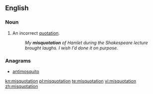==English==

===Noun===
{{en-noun}}

#An incorrect [[quotation]].
#:''My '''misquotation''' of Hamlet during the Shakespeare lecture brought laughs.  I wish I'd done it on purpose.''

===Anagrams===
* [[antimosquito#English|antimosquito]]

[[kn:misquotation]]
[[pl:misquotation]]
[[te:misquotation]]
[[vi:misquotation]]
[[zh:misquotation]]